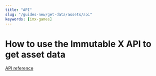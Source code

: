 ```yaml
---
title: "API"
slug: "/guides-new/get-data/assets/api"
keywords: [imx-games]
---
```


# How to use the Immutable X API to get asset data

[API reference](https://docs.x.immutable.com/reference)